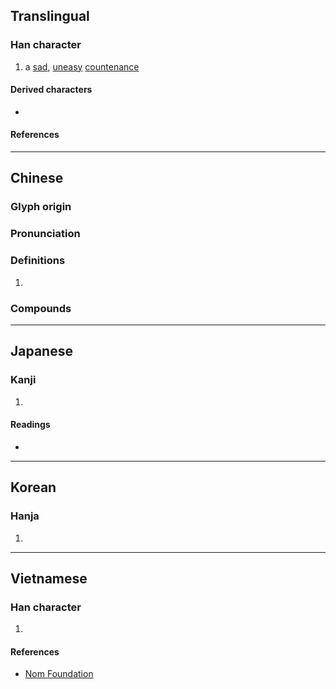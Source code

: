 {{character info}}
==Translingual==

===Han character===
{{Han char|rn=61|rad=心|as=04|sn=7|four=95006|canj=PL|ids=⿰忄中}}

# a [[sad]], [[uneasy]] [[countenance]]

====Derived characters====
* {{l|mul|[[浺]]}}

====References====
{{Han ref|kx=0377.140|dkj=10354|dj=0705.010|hdz=42276.100|uh=5FE1}}

----

==Chinese==
{{zh-forms}}

===Glyph origin===
{{Han etym}}

===Pronunciation===
{{zh-pron
|m=chōng
|c=cung1
|mc=y
|oc=y
|ma=
|cat=n
}}

===Definitions===
{{zh-hanzi}}

# {{rfdef|zh}}

===Compounds===
{{zh-der|忡然|怔忡|怔忡不安|忡忡|憂心忡忡}}

----

==Japanese==

===Kanji===
{{ja-kanji|grade=|rs=心04}}

# {{rfdef|ja|sort=心04}}

====Readings====
* {{ja-readings|on=ちゅう,しゅう,しゅ|kun=うれえる}}

----

==Korean==

===Hanja===
{{ko-hanja|hangeul=충|eumhun=|rv=chung|mr=ch'ung|y=chwung}}

# {{rfdef|ko|sort=心04}}

----

==Vietnamese==

===Han character===
{{vi-hantu|rs=心04|[[xung]]}}

# {{rfdef|vi|sort=心04}}

====References====
* [http://nomfoundation.org/common/nom_details.php?codepoint=5fe1 Nom Foundation]